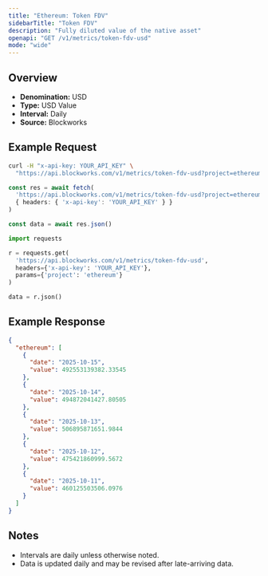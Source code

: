 ```yaml
---
title: "Ethereum: Token FDV"
sidebarTitle: "Token FDV"
description: "Fully diluted value of the native asset"
openapi: "GET /v1/metrics/token-fdv-usd"
mode: "wide"
---
```


## Overview

- **Denomination:** USD
- **Type:** USD Value
- **Interval:** Daily
- **Source:** Blockworks

## Example Request

<CodeGroup>

```bash cURL
curl -H "x-api-key: YOUR_API_KEY" \
  "https://api.blockworks.com/v1/metrics/token-fdv-usd?project=ethereum"
```

```typescript TypeScript
const res = await fetch(
  'https://api.blockworks.com/v1/metrics/token-fdv-usd?project=ethereum',
  { headers: { 'x-api-key': 'YOUR_API_KEY' } }
)

const data = await res.json()
```

```python Python
import requests

r = requests.get(
  'https://api.blockworks.com/v1/metrics/token-fdv-usd',
  headers={'x-api-key': 'YOUR_API_KEY'},
  params={'project': 'ethereum'}
)

data = r.json()
```

</CodeGroup>

## Example Response

```json
{
  "ethereum": [
    {
      "date": "2025-10-15",
      "value": 492553139382.33545
    },
    {
      "date": "2025-10-14",
      "value": 494872041427.80505
    },
    {
      "date": "2025-10-13",
      "value": 506895871651.9844
    },
    {
      "date": "2025-10-12",
      "value": 475421860999.5672
    },
    {
      "date": "2025-10-11",
      "value": 460125503506.0976
    }
  ]
}
```

## Notes
- Intervals are daily unless otherwise noted.
- Data is updated daily and may be revised after late-arriving data.